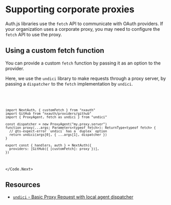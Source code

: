 
# Supporting corporate proxies

Auth.js libraries use the `fetch` API to communicate with OAuth providers. If your organization uses a corporate proxy, you may need to configure the `fetch` API to use the proxy.

## Using a custom fetch function

You can provide a custom `fetch` function by passing it as an option to the provider.

Here, we use the `undici` library to make requests through a proxy server, by passing a `dispatcher` to the `fetch` implementation by `undici`.

<Code>
  <Code.Next>

```tsx filename="auth.ts"
import NextAuth, { customFetch } from "nxauth"
import GitHub from "nxauth/providers/github"
import { ProxyAgent, fetch as undici } from "undici"

const dispatcher = new ProxyAgent("my.proxy.server")
function proxy(...args: Parameters<typeof fetch>): ReturnType<typeof fetch> {
  // @ts-expect-error `undici` has a `duplex` option
  return undici(args[0], { ...args[1], dispatcher })
}

export const { handlers, auth } = NextAuth({
  providers: [GitHub({ [customFetch]: proxy })],
})
```

  </Code.Next>
</Code>

## Resources

- [`undici` - Basic Proxy Request with local agent dispatcher](https://undici.nodejs.org/#/docs/api/ProxyAgent?id=example-basic-proxy-request-with-local-agent-dispatcher)
